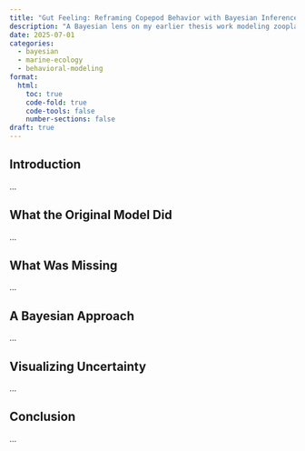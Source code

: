 ```yaml
---
title: "Gut Feeling: Reframing Copepod Behavior with Bayesian Inference"
description: "A Bayesian lens on my earlier thesis work modeling zooplankton behavior from gut fluorescence data."
date: 2025-07-01
categories:
  - bayesian
  - marine-ecology
  - behavioral-modeling
format:
  html:
    toc: true
    code-fold: true
    code-tools: false
    number-sections: false
draft: true
---
```


## Introduction
...

## What the Original Model Did
...

## What Was Missing
...

## A Bayesian Approach
...

## Visualizing Uncertainty
...

## Conclusion
...
